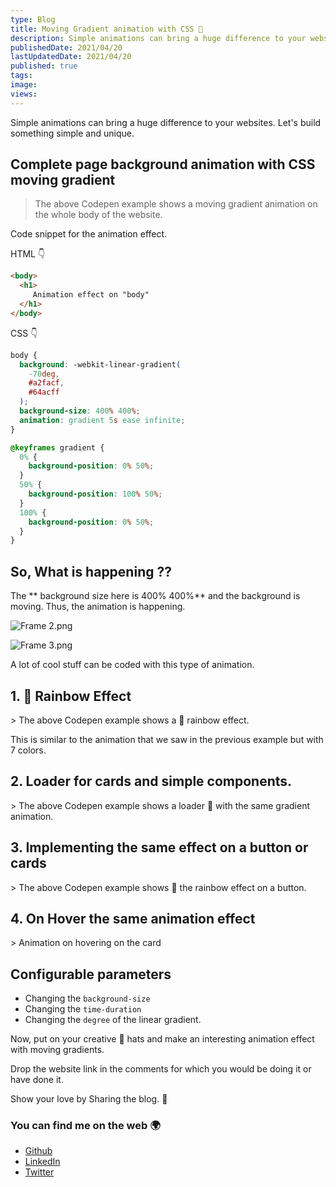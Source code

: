 ```yaml
---
type: Blog
title: Moving Gradient animation with CSS 🎨
description: Simple animations can bring a huge difference to your websites.
publishedDate: 2021/04/20
lastUpdatedDate: 2021/04/20
published: true
tags:
image:
views:
---
```


Simple animations can bring a huge difference to your websites.
Let's build something simple and unique.

## Complete page background animation with CSS moving gradient

<CodePenEmbed slugHash="poROYza" />

> The above Codepen example shows a moving gradient animation on the whole body of the website.

Code snippet for the animation effect.

HTML 👇

```HTML
<body>
  <h1>
     Animation effect on "body"
  </h1>
</body>
```

CSS 👇

```CSS
body {
  background: -webkit-linear-gradient(
    -70deg,
    #a2facf,
    #64acff
  );
  background-size: 400% 400%;
  animation: gradient 5s ease infinite;
}

@keyframes gradient {
  0% {
    background-position: 0% 50%;
  }
  50% {
    background-position: 100% 50%;
  }
  100% {
    background-position: 0% 50%;
  }
}
```

## So, What is happening ??

The ** background size here is 400% 400%** and the background is moving. Thus, the animation is happening.

![Frame 2.png](https://cdn.hashnode.com/res/hashnode/image/upload/v1618910655541/iHGAtnmJX.png)

![Frame 3.png](https://cdn.hashnode.com/res/hashnode/image/upload/v1618910678556/58MXeNJ4m.png)

A lot of cool stuff can be coded with this type of animation.

## 1. 🌈 Rainbow Effect

<CodePenEmbed slugHash="JjEmYRQ" />
> The above Codepen example shows a 🌈 rainbow effect.

This is similar to the animation that we saw in the previous example but with 7 colors.

## 2. Loader for cards and simple components.

<CodePenEmbed slugHash="dyNgYZY" />
> The above Codepen example shows a loader 🐌 with the same gradient animation.

## 3. Implementing the same effect on a button or cards

<CodePenEmbed slugHash="WNRaGMB" />
> The above Codepen example shows 🌈 the rainbow effect on a button.

## 4. On Hover the same animation effect

<CodePenEmbed slugHash="ExZdNav" />
> Animation on hovering on the card

## Configurable parameters

- Changing the `background-size`
- Changing the `time-duration`
- Changing the `degree` of the linear gradient.

Now, put on your creative 🤠 hats and make an interesting animation effect with moving gradients.

Drop the website link in the comments for which you would be doing it or have done it.

Show your love by Sharing the blog. 🤗

### You can find me on the web 🌍

- [Github](https://github.com/Souravdey777)
- [LinkedIn](https://www.linkedin.com/in/souravdey777)
- [Twitter](https://twitter.com/Souravdey777)
